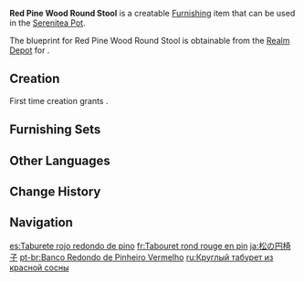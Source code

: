 {{Furnishing Infobox
|id             = 362106
|image          = Item Red Pine Wood Round Stool.png
|category       = Small Furnishing
|subcategory    = Seating
|quality        = 3
|adeptal_energy = 60
|load           = 85
|reduced_load   = 64
|interaction    = Seat
|description    = A round, moderately-high stool made from pine. Small and portable.<br>Other than sitting on it, it can also be used as a stand to hammer nails in, a book pad, a place to dry meat, or even for self-defense.
|blueprint      = Realm Depot
}}
'''Red Pine Wood Round Stool''' is a creatable [[Furnishing]] item that can be used in the [[Serenitea Pot]].

The blueprint for Red Pine Wood Round Stool is obtainable from the [[Realm Depot]] for {{Item|Realm Currency|24|x=160}}.

==Creation==
First time creation grants {{Item|Trust|24|x=60}}.
{{Recipe
|type = Creation
|time = 14h
|Pine Wood = 8
|Red Dye = 4
|sort = Pine Wood;Red Dye
}}

==Furnishing Sets==
{{Craft Usage|type=Furnishing Set}}

==Other Languages==
{{Other Languages
|default_hidden = 1
|en      = Red Pine Wood Round Stool
|zhs     = 松木朱漆圆凳
|zhs_rm  = Sōngmù Zhū Qī Yuán Dèng
|zht     = 松木朱漆圓凳
|zht_rm  = Sōngmù Zhū Qī Yuán Dèng
|ja      = 松の円椅子
|ja_rm   = Matsu no Maru Isu
|ko      = 붉은 소나무 원형 스툴
|ko_rm   = Bulgeun Suhyangnamu Wonhyeong Seutul
|es      = Taburete rojo redondo de pino
|fr      = Tabouret rond rouge en pin
|ru      = Круглый табурет из красной сосны
|th      = ม้านั่งไม้สนสีแดงทรงกลม
|th_rm   = 
|vi      = Ghế Tròn Gỗ Thông Đỏ
|de      = Runder Hocker aus rot lackiertem Kiefernholz
|id      = Kursi Bundar Merah dari Kayu Pinus Merah
|pt      = Banco Redondo de Pinheiro Vermelho
|tr      = Kızıl Çam Yuvarlak İskemle
|it      = Sgabello rotondo in pino rosso
}}

==Change History==
{{Change History|1.5}}

==Navigation==
{{Furnishing Navbox|interior}}

[[es:Taburete rojo redondo de pino]]
[[fr:Tabouret rond rouge en pin]]
[[ja:松の円椅子]]
[[pt-br:Banco Redondo de Pinheiro Vermelho]]
[[ru:Круглый табурет из красной сосны]]